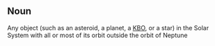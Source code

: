 ==Noun==
Any object (such as an asteroid, a planet, a [[KBO]], or a star) in the Solar System with all or most of its orbit outside the orbit of Neptune